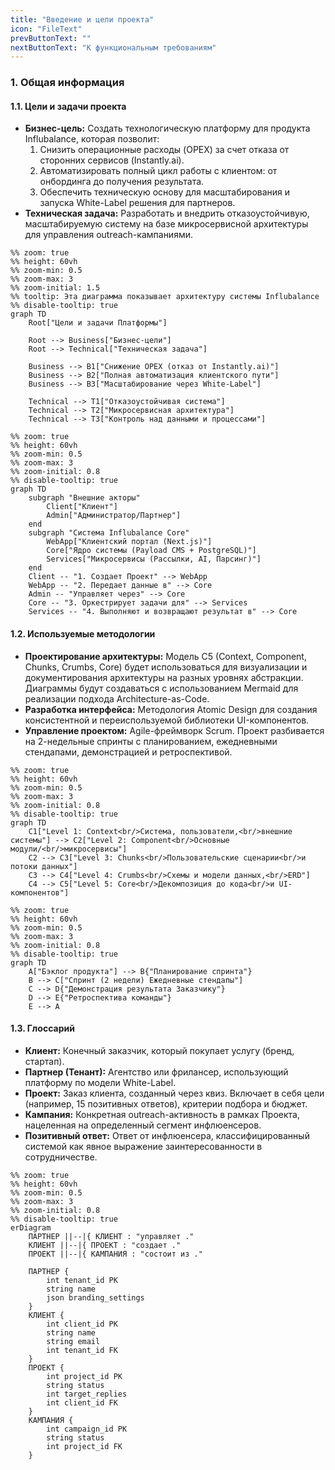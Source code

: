 ```yaml
---
title: "Введение и цели проекта"
icon: "FileText"
prevButtonText: ""
nextButtonText: "К функциональным требованиям"
---
```


### 1. Общая информация

#### 1.1. Цели и задачи проекта

*   **Бизнес-цель:** Создать технологическую платформу для продукта Influbalance, которая позволит:
    1.  Снизить операционные расходы (OPEX) за счет отказа от сторонних сервисов (Instantly.ai).
    2.  Автоматизировать полный цикл работы с клиентом: от онбординга до получения результата.
    3.  Обеспечить техническую основу для масштабирования и запуска White-Label решения для партнеров.
*   **Техническая задача:** Разработать и внедрить отказоустойчивую, масштабируемую систему на базе микросервисной архитектуры для управления outreach-кампаниями.

```mermaid
%% zoom: true
%% height: 60vh
%% zoom-min: 0.5
%% zoom-max: 3
%% zoom-initial: 1.5
%% tooltip: Эта диаграмма показывает архитектуру системы Influbalance
%% disable-tooltip: true
graph TD
    Root["Цели и задачи Платформы"]
    
    Root --> Business["Бизнес-цели"]
    Root --> Technical["Техническая задача"]
    
    Business --> B1["Снижение OPEX (отказ от Instantly.ai)"]
    Business --> B2["Полная автоматизация клиентского пути"]
    Business --> B3["Масштабирование через White-Label"]
    
    Technical --> T1["Отказоустойчивая система"]
    Technical --> T2["Микросервисная архитектура"]
    Technical --> T3["Контроль над данными и процессами"]
```

```mermaid
%% zoom: true
%% height: 60vh
%% zoom-min: 0.5
%% zoom-max: 3
%% zoom-initial: 0.8
%% disable-tooltip: true
graph TD
    subgraph "Внешние акторы"
        Client["Клиент"]
        Admin["Администратор/Партнер"]
    end
    subgraph "Система Influbalance Core"
        WebApp["Клиентский портал (Next.js)"]
        Core["Ядро системы (Payload CMS + PostgreSQL)"]
        Services["Микросервисы (Рассылки, AI, Парсинг)"]
    end
    Client -- "1. Создает Проект" --> WebApp
    WebApp -- "2. Передает данные в" --> Core
    Admin -- "Управляет через" --> Core
    Core -- "3. Оркестрирует задачи для" --> Services
    Services -- "4. Выполняют и возвращают результат в" --> Core
```

#### 1.2. Используемые методологии

*   **Проектирование архитектуры:** Модель C5 (Context, Component, Chunks, Crumbs, Core) будет использоваться для визуализации и документирования архитектуры на разных уровнях абстракции. Диаграммы будут создаваться с использованием Mermaid для реализации подхода Architecture-as-Code.
*   **Разработка интерфейса:** Методология Atomic Design для создания консистентной и переиспользуемой библиотеки UI-компонентов.
*   **Управление проектом:** Agile-фреймворк Scrum. Проект разбивается на 2-недельные спринты с планированием, ежедневными стендапами, демонстрацией и ретроспективой.

```mermaid
%% zoom: true
%% height: 60vh
%% zoom-min: 0.5
%% zoom-max: 3
%% zoom-initial: 0.8
%% disable-tooltip: true
graph TD
    C1["Level 1: Context<br/>Система, пользователи,<br/>внешние системы"] --> C2["Level 2: Component<br/>Основные модули/<br/>микросервисы"]
    C2 --> C3["Level 3: Chunks<br/>Пользовательские сценарии<br/>и потоки данных"]
    C3 --> C4["Level 4: Crumbs<br/>Схемы и модели данных,<br/>ERD"]
    C4 --> C5["Level 5: Core<br/>Декомпозиция до кода<br/>и UI-компонентов"]
```

```mermaid
%% zoom: true
%% height: 60vh
%% zoom-min: 0.5
%% zoom-max: 3
%% zoom-initial: 0.8
%% disable-tooltip: true
graph TD
    A["Бэклог продукта"] --> B{"Планирование спринта"}
    B --> C["Спринт (2 недели) Ежедневные стендапы"]
    C --> D{"Демонстрация результата Заказчику"}
    D --> E{"Ретроспектива команды"}
    E --> A
```

#### 1.3. Глоссарий

*   **Клиент:** Конечный заказчик, который покупает услугу (бренд, стартап).
*   **Партнер (Тенант):** Агентство или фрилансер, использующий платформу по модели White-Label.
*   **Проект:** Заказ клиента, созданный через квиз. Включает в себя цели (например, 15 позитивных ответов), критерии подбора и бюджет.
*   **Кампания:** Конкретная outreach-активность в рамках Проекта, нацеленная на определенный сегмент инфлюенсеров.
*   **Позитивный ответ:** Ответ от инфлюенсера, классифицированный системой как явное выражение заинтересованности в сотрудничестве.

```mermaid
%% zoom: true
%% height: 60vh
%% zoom-min: 0.5
%% zoom-max: 3
%% zoom-initial: 0.8
%% disable-tooltip: true
erDiagram
    ПАРТНЕР ||--|{ КЛИЕНТ : "управляет ."
    КЛИЕНТ ||--|{ ПРОЕКТ : "создает ."
    ПРОЕКТ ||--|{ КАМПАНИЯ : "состоит из ."

    ПАРТНЕР {
        int tenant_id PK
        string name
        json branding_settings
    }
    КЛИЕНТ {
        int client_id PK
        string name
        string email
        int tenant_id FK
    }
    ПРОЕКТ {
        int project_id PK
        string status
        int target_replies
        int client_id FK
    }
    КАМПАНИЯ {
        int campaign_id PK
        string status
        int project_id FK
    }
```
